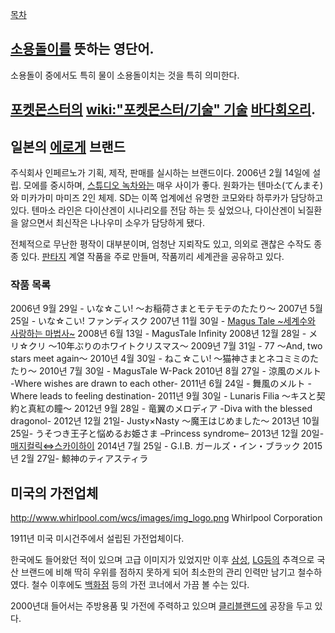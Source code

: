 [[목차]]
== [[소용돌이]]를 뜻하는 영단어. ==
소용돌이 중에서도 특히 물이 소용돌이치는 것을 특히 의미한다.

== [[포켓몬스터]]의 [[wiki:"포켓몬스터/기술" 기술]] [[바다회오리]]. ==
== 일본의 [[에로게]] 브랜드 ==
주식회사 인페르노가 기획, 제작, 판매를 실시하는 브랜드이다. 2006년 2월 14일에 설립.
모에를 중시하며, [[스튜디오 녹차]]와는 매우 사이가 좋다.
원화가는 텐마소(てんまそ)와 미카가미 마미즈 2인 체제. SD는 이쪽 업계에선 유명한 코모와타 하루카가 담당하고있다.
텐마소 라인은 다이산겐이 시나리오를 전담 하는 듯 싶었으나, 다이산겐이 뇌질환을 앓으면서 최신작은 나나우미 소우가 담당하게 됐다. 

전체적으로 무난한 평작이 대부분이며, 엄청난 지뢰작도 있고, 의외로 괜찮은 수작도 종종 있다. [[판타지]] 계열 작품을 주로 만들며, 작품끼리 세계관을 공유하고 있다.

=== 작품 목록 ===
2006년 9월 29일 - いな☆こい! 〜お稲荷さまとモテモテのたたり〜
2007년 5월 25일 - いな☆こい! ファンディスク
2007년 11월 30일 - [[Magus Tale ~세계수와 사랑하는 마법사~]]
2008년 6월 13일 - MagusTale Infinity
2008년 12월 28일 - メリ☆クリ 〜10年ぶりのホワイトクリスマス〜
2009년 7월 31일 - 77 〜And, two stars meet again〜
2010년 4월 30일 - ねこ☆こい! 〜猫神さまとネコミミのたたり〜
2010년 7월 30일 - MagusTale W-Pack
2010년 8월 27일 - 涼風のメルト -Where wishes are drawn to each other-
2011년 6월 24일 - 舞風のメルト -Where leads to feeling destination-
2011년 9월 30일 - Lunaris Filia 〜キスと契約と真紅の瞳〜
2012년 9월 28일 - 竜翼のメロディア -Diva with the blessed dragonol-
2012년 12월 21일- Justy×Nasty 〜魔王はじめました〜
2013년 10월 25일- うそつき王子と悩めるお姫さま –Princess syndrome–
2013년 12월 20일- [[매지컬릭⇔스카이하이]]
2014년 7월 25일 - G.I.B. ガールズ・イン・ブラック
2015년 2월 27일- 鯨神のティアスティラ
== 미국의 가전업체 ==
http://www.whirlpool.com/wcs/images/img_logo.png
Whirlpool Corporation

1911년 미국 미시건주에서 설립된 가전업체이다.

한국에도 들어왔던 적이 있으며 고급 이미지가 있었지만 이후 [[삼성]], [[LG]]등의 추격으로 국산 브랜드에 비해 딱히 우위를 점하지 못하게 되어 최소한의 관리 인력만 남기고 철수하였다. 철수 이후에도 [[백화점]] 등의 가전 코너에서 가끔 볼 수는 있다.

2000년대 들어서는 주방용품 및 가전에 주력하고 있으며 [[클리블랜드]]에 공장을 두고 있다.

